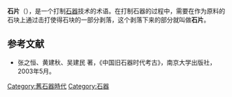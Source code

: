 '''石片'''（{{lang-en|'''Lithic flake'''}}），是一个打制[[石器|石器]]技术的术语。在打制石器的过程中，需要在作为原料的石块上通过击打使得石块的一部分剥落，这个剥落下来的部分就叫做'''石片'''。

==参考文献==
*张之恒、黄建秋、吴建民 著，《中国旧石器时代考古》，南京大学出版社，2003年5月。

[[Category:舊石器時代|Category:舊石器時代]]
[[Category:石器|Category:石器]]
{{Stub}}